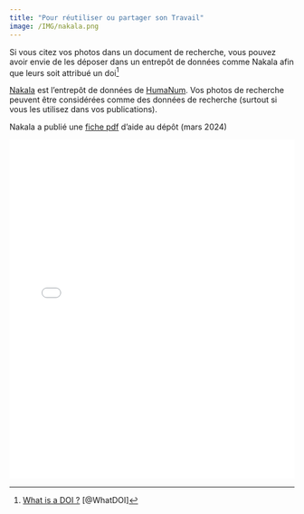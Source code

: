 ```yaml
---
title: "Pour réutiliser ou partager son Travail"
image: /IMG/nakala.png
---
```


Si vous citez vos photos dans un document de recherche, vous pouvez avoir envie de les déposer dans un entrepôt de données comme Nakala afin que leurs soit attribué un doi[^doi]

[^doi]: [What is a DOI ?](https://www.doi.org/the-identifier/what-is-a-doi/) [@WhatDOI]

[Nakala](https://nakala.fr) est l'entrepôt de données de [HumaNum](https://www.huma-num.fr). Vos photos de recherche peuvent être considérées comme des données de recherche (surtout si vous les utilisez dans vos publications).

Nakala a publié une [fiche pdf](https://documentation.huma-num.fr/media/nakala/Guide_depot_Nakala_mars-2024.pdf) d'aide au dépôt (mars 2024)

![](/IMG/Guide_depot_Nakala_mars-2024.pdf){width=100% height=600}



